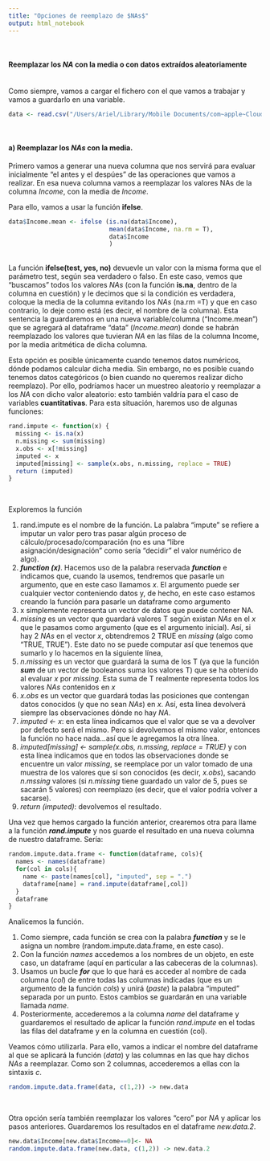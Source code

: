 ```yaml
---
title: "Opciones de reemplazo de $NAs$"
output: html_notebook
---
```


\

#### Reemplazar los $NA$ con la media o con datos extraídos aleatoriamente
\
Como siempre, vamos a cargar el fichero con el que vamos a trabajar y vamos a guardarlo en una variable.

```r
data <- read.csv("/Users/Ariel/Library/Mobile Documents/com~apple~CloudDocs/AADD/DataScience-con-RStudio/Datos/tema1/missing-data.csv", na.strings = "")
```
\

#### a) Reemplazar los $NAs$ con la media.

Primero vamos a generar una nueva columna que nos servirá para evaluar inicialmente "el antes y el despúes" de las operaciones que vamos a realizar. En esa nueva columna vamos a reemplazar los valores NAs de la columna _Income_, con la media de _Income_.

Para ello, vamos a usar la función **ifelse**. 

```r
data$Income.mean <- ifelse (is.na(data$Income),
                            mean(data$Income, na.rm = T),
                            data$Income
                            )
```

\
La función **ifelse(test, yes, no)** devuevle un valor con la misma forma que el parámetro test, según sea verdadero o falso. En este caso, vemos que "buscamos" todos los valores $NAs$ (con la función **is.na**, dentro de la columna en cuestión) y le decimos que si la condición es verdadera, coloque la media de la columna evitando los $NAs$ (na.rm =T) y que en caso contrario, lo deje como está (es decir, el nombre de la columna). Esta sentencia la guardaremos en una nueva variable/columna ("Income.mean") que se agregará al dataframe "data" (_Income.mean_) donde se habrán reemplazado los valores que tuvieran $NA$ en las filas de la columna Income, por la media aritmética de dicha columna.
\

Esta opción es posible únicamente cuando tenemos datos numéricos, dónde podamos calcular dicha media. Sin embargo, no es posible cuando tenemos datos categóricos (o bien cuando no queremos realizar dicho reemplazo).
Por ello, podríamos hacer un muestreo aleatorio y reemplazar a los $NA$ con dicho valor aleatorio: esto también valdría para el caso de variables **cuantitativas**. Para esta situación, haremos uso de algunas funciones:

```r
rand.impute <- function(x) {
  missing <- is.na(x)
  n.missing <- sum(missing)
  x.obs <- x[!missing]
  imputed <- x
  imputed[missing] <- sample(x.obs, n.missing, replace = TRUE)
  return (imputed)
}
```
\

Exploremos la función

1. rand.impute es el nombre de la función. La palabra "impute" se refiere a imputar un valor pero tras pasar algún proceso de cálculo/procesado/comparación (no es una "libre asignación/designación" como sería "decidir" el valor numérico de algo).
2. _**function (x)**_. Hacemos uso de la palabra reservada _**function**_ e indicamos que, cuando la usemos, tendremos que pasarle un argumento, que en este caso llamamos $x$. El argumento puede ser cualquier vector conteniendo datos y, de hecho, en este caso estamos creando la función para pasarle un dataframe como argumento
3. x simplemente representa un vector de datos que puede contener NA.
4. _missing_ es un vector que guardará valores T según existan $NAs$ en el $x$ que le pasamos como argumento (que es el argumento inicial). Así, si hay 2 $NAs$ en el vector $x$, obtendremos 2 TRUE en _missing_ (algo como "TRUE, TRUE"). Este dato no se puede computar así que tenemos que sumarlo y lo hacemos en la siguiente línea,
5. _n.missing_ es un vector que guardará la suma de los T (ya que la función _**sum**_ de un vector de booleanos suma los valores T) que se ha obtenido al evaluar $x$ por _missing_. Esta suma de T realmente representa todos los valores $NAs$ contenidos en $x$
6. _x.obs_ es un vector que guardará todas las posiciones que contengan datos conocidos (y que no sean $NAs$) en $x$. Así, esta línea devolverá siempre las observaciones dónde no hay $NA$.
7. _imputed <- x_: en esta línea indicamos que el valor que se va a devolver por defecto será el mismo. Pero si devolvemos el mismo valor, entonces la función no hace nada...así que le agregamos la otra línea.
8. _imputed[missing] <- sample(x.obs, n.mssing, replace = TRUE)_ y con esta línea indicamos que en todos las observaciones donde se encuentre un valor _missing_, se reemplace por un valor tomado de una muestra de los valores que sí son conocidos (es decir, _x.obs_), sacando _n.mssing_ valores (si _n.missing_ tiene guardado un valor de 5, pues se sacarán 5 valores) con reemplazo (es decir, que el valor podría volver a sacarse).
9. _return (imputed)_: devolvemos el resultado.
\

Una vez que hemos cargado la función anterior, crearemos otra para llame a la función _**rand.impute**_ y nos guarde el resultado en una nueva columna de nuestro dataframe.
Sería:

```r
random.impute.data.frame <- function(dataframe, cols){
  names <- names(dataframe)
  for(col in cols){
    name <- paste(names[col], "imputed", sep = ".")
    dataframe[name] = rand.impute(dataframe[,col])
  }
  dataframe
}
```

Analicemos la función.

1. Como siempre, cada función se crea con la palabra _**function**_ y se le asigna un nombre (random.impute.data.frame, en este caso).
2. Con la función _names_ accedemos a los nombres de un objeto, en este caso, un dataframe (aquí en particular a las cabeceras de la columnas).
3. Usamos un bucle _**for**_ que lo que hará es acceder al nombre de cada columna (_col_) de entre todas las columnas indicadas (que es un argumento de la función _cols_) y unirá (_paste_) la palabra "imputed" separada por un punto. Estos cambios se guardarán en una variable llamada _name_.
4. Posteriormente, accederemos a la columna _name_ del dataframe y guardaremos el resultado de aplicar la función _rand.impute_ en el todas las filas del dataframe y en la columna en cuestión (col).
\

Veamos cómo utilizarla. Para ello, vamos a indicar el nombre del dataframe al que se aplicará la función (_data_) y las columnas en las que hay dichos $NAs$ a reemplazar. Como son 2 columnas, accederemos a ellas con la sintaxis $c$.

```r
random.impute.data.frame(data, c(1,2)) -> new.data
```
\

Otra opción sería también reemplazar los valores "cero" por $NA$ y aplicar los pasos anteriores. Guardaremos los resultados en el dataframe _new.data.2_.

```r
new.data$Income[new.data$Income==0]<- NA
random.impute.data.frame(new.data, c(1,2)) -> new.data.2
```



